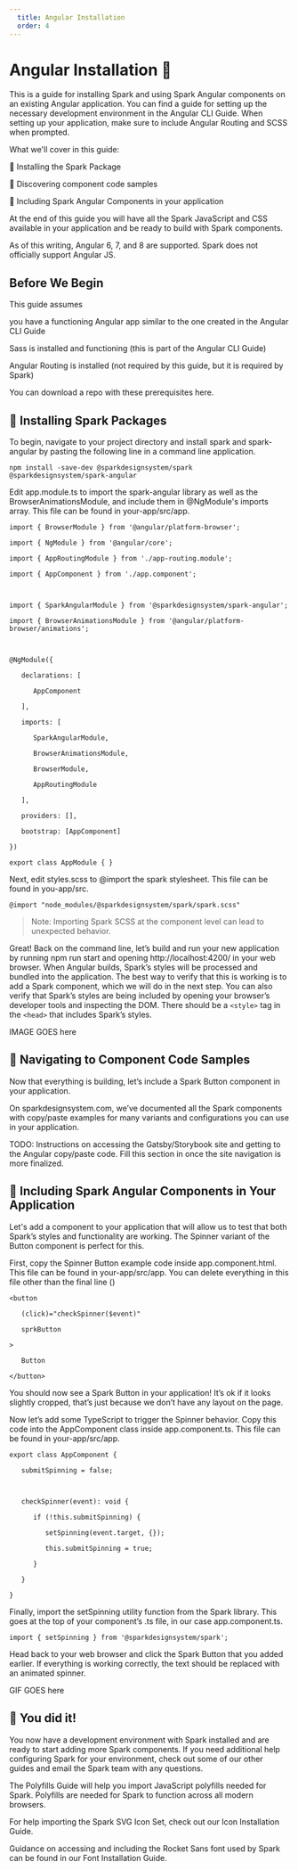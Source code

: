 ```yaml
---
  title: Angular Installation
  order: 4
---
```


# Angular Installation 📐

This is a guide for installing Spark and using Spark Angular components on an existing Angular application. You can find a guide for setting up the necessary development environment in the Angular CLI Guide. When setting up your application, make sure to include Angular Routing and SCSS when prompted.

What we'll cover in this guide:

🧱 Installing the Spark Package

🧭 Discovering component code samples

📘 Including Spark Angular Components in your application

At the end of this guide you will have all the Spark JavaScript and CSS available in your application and be ready to build with Spark components.

As of this writing, Angular 6, 7, and 8 are supported. Spark does not officially support Angular JS.

## Before We Begin

This guide assumes

you have a functioning Angular app similar to the one created in the Angular CLI Guide

Sass is installed and functioning (this is part of the Angular CLI Guide)

Angular Routing is installed (not required by this guide, but it is required by Spark)

You can download a repo with these prerequisites here.

## 🧱 Installing Spark Packages

To begin, navigate to your project directory and install spark and spark-angular by pasting the following line in a command line application.

```
npm install -save-dev @sparkdesignsystem/spark @sparkdesignsystem/spark-angular
```

Edit app.module.ts to import the spark-angular library as well as the BrowserAnimationsModule, and include them in @NgModule's imports array. This file can be found in your-app/src/app.

```
import { BrowserModule } from '@angular/platform-browser';

import { NgModule } from '@angular/core';

import { AppRoutingModule } from './app-routing.module';

import { AppComponent } from './app.component';



import { SparkAngularModule } from '@sparkdesignsystem/spark-angular';

import { BrowserAnimationsModule } from '@angular/platform-browser/animations';



@NgModule({

   declarations: [

      AppComponent

   ],

   imports: [

      SparkAngularModule,

      BrowserAnimationsModule,

      BrowserModule,

      AppRoutingModule

   ],

   providers: [],

   bootstrap: [AppComponent]

})

export class AppModule { }
```


Next, edit styles.scss to @import the spark stylesheet. This file can be found in you-app/src.

```
@import "node_modules/@sparkdesignsystem/spark/spark.scss"
```

> Note: Importing Spark SCSS at the component level can lead to unexpected behavior.

Great! Back on the command line, let’s build and run your new application by running npm run start and opening http://localhost:4200/ in your web browser. When Angular builds, Spark’s styles will be processed and bundled into the application. The best way to verify that this is working is to add a Spark component, which we will do in the next step. You can also verify that Spark’s styles are being included by opening your browser’s developer tools and inspecting the DOM. There should be a `<style>` tag in the `<head>` that includes Spark’s styles.

IMAGE GOES here

## 🧭 Navigating to Component Code Samples

Now that everything is building, let’s include a Spark Button component in your application.

On sparkdesignsystem.com, we’ve documented all the Spark components with copy/paste examples for many variants and configurations you can use in your application.

TODO: Instructions on accessing the Gatsby/Storybook site and getting to the Angular copy/paste code. Fill this section in once the site navigation is more finalized.

## 📘 Including Spark Angular Components in Your Application

Let's add a component to your application that will allow us to test that both Spark’s styles and functionality are working. The Spinner variant of the Button component is perfect for this.

First, copy the Spinner Button example code inside app.component.html. This file can be found in your-app/src/app. You can delete everything in this file other than the final line (<router-outlet></router-outlet>)

```
<button

   (click)="checkSpinner($event)"

   sprkButton

>

   Button

</button>
```

You should now see a Spark Button in your application! It’s ok if it looks slightly cropped, that’s just because we don’t have any layout on the page.

Now let’s add some TypeScript to trigger the Spinner behavior. Copy this code into the AppComponent class inside app.component.ts. This file can be found in your-app/src/app.

```
export class AppComponent {

   submitSpinning = false;



   checkSpinner(event): void {

      if (!this.submitSpinning) {

         setSpinning(event.target, {});

         this.submitSpinning = true;

      }

   }

}
```

Finally, import the setSpinning utility function from the Spark library. This goes at the top of your component’s .ts file, in our case app.component.ts.

```
import { setSpinning } from '@sparkdesignsystem/spark';
```

Head back to your web browser and click the Spark Button that you added earlier. If everything is working correctly, the text should be replaced with an animated spinner.

GIF GOES here

## 🎉 You did it!

You now have a development environment with Spark installed and are ready to start adding more Spark components. If you need additional help configuring Spark for your environment, check out some of our other guides and email the Spark team with any questions.

The Polyfills Guide will help you import JavaScript polyfills needed for Spark. Polyfills are needed for Spark to function across all modern browsers.

For help importing the Spark SVG Icon Set, check out our Icon Installation Guide.

Guidance on accessing and including the Rocket Sans font used by Spark can be found in our Font Installation Guide.